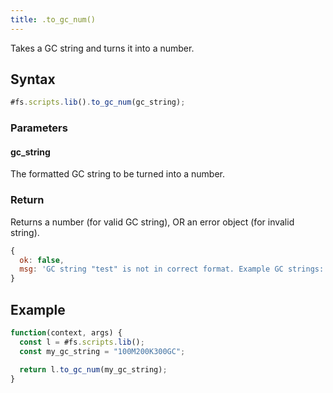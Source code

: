 ```yaml
---
title: .to_gc_num()
---
```


Takes a GC string and turns it into a number.

## Syntax

```js
#fs.scripts.lib().to_gc_num(gc_string);
```

### Parameters

#### gc_string

The formatted GC string to be turned into a number.

### Return

Returns a number (for valid GC string),
OR an error object (for invalid string).
```js
{
  ok: false,
  msg: 'GC string "test" is not in correct format. Example GC strings: "1M234K567GC", "1B5KGC", "2MGC", "9GC".'
}
```


## Example

```js
function(context, args) {
  const l = #fs.scripts.lib();
  const my_gc_string = "100M200K300GC";

  return l.to_gc_num(my_gc_string);
}
```
